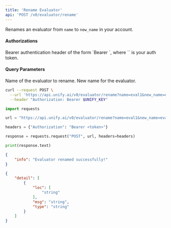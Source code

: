 ```yaml
---
title: 'Rename Evaluator'
api: 'POST /v0/evaluator/rename'
---
```

Renames an evaluator from `name` to `new_name` in your account.

#### Authorizations

<ParamField header="Authorization" type="string" required="true">
  Bearer authentication header of the form `Bearer <token>`, where `<token>` is your auth token.
</ParamField>

#### Query Parameters

<ParamField query="name" type="string" required="true">
Name of the evaluator to rename.
</ParamField>

<ParamField query="new_name" type="string" required="true">
New name for the evaluator.
</ParamField>

<RequestExample>

```bash cURL
curl --request POST \
  --url 'https://api.unify.ai/v0/evaluator/rename?name=eval1&new_name=eval2' \
  --header "Authorization: Bearer $UNIFY_KEY"
```

```python Python
import requests

url = "https://api.unify.ai/v0/evaluator/rename?name=eval1&new_name=eval2"

headers = {"Authorization": "Bearer <token>"}

response = requests.request("POST", url, headers=headers)

print(response.text)
```

</RequestExample>
<ResponseExample>

```json 200
{
    "info": "Evaluator renamed successfully!"
}
```

```json 422
{
    "detail": [
        {
            "loc": [
                "string"
            ],
            "msg": "string",
            "type": "string"
        }
    ]
}
```

</ResponseExample>
